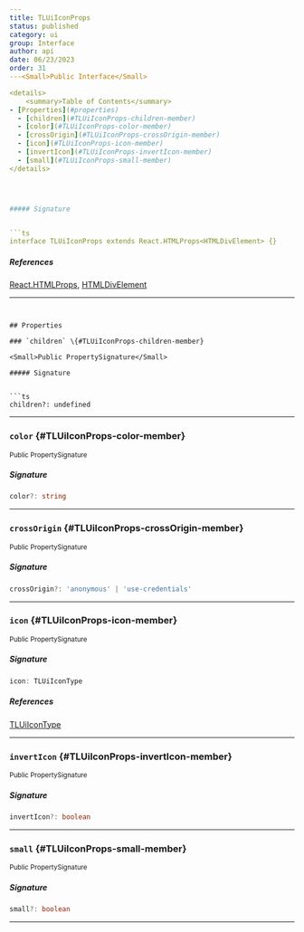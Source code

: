 ```yaml
---
title: TLUiIconProps
status: published
category: ui
group: Interface
author: api
date: 06/23/2023
order: 31
---<Small>Public Interface</Small>

<details>
	<summary>Table of Contents</summary>
- [Properties](#properties)
  - [children](#TLUiIconProps-children-member)
  - [color](#TLUiIconProps-color-member)
  - [crossOrigin](#TLUiIconProps-crossOrigin-member)
  - [icon](#TLUiIconProps-icon-member)
  - [invertIcon](#TLUiIconProps-invertIcon-member)
  - [small](#TLUiIconProps-small-member)
</details>




##### Signature


```ts
interface TLUiIconProps extends React.HTMLProps<HTMLDivElement> {}
```

##### References

[React.HTMLProps](/gen/@types/react-React-HTMLProps-interface), [HTMLDivElement](/gen/HTMLDivElement-interface)

---
```


## Properties

### `children` \{#TLUiIconProps-children-member}

<Small>Public PropertySignature</Small>

##### Signature


```ts
children?: undefined
```

---

### `color` \{#TLUiIconProps-color-member}

<Small>Public PropertySignature</Small>

##### Signature


```ts
color?: string
```

---

### `crossOrigin` \{#TLUiIconProps-crossOrigin-member}

<Small>Public PropertySignature</Small>

##### Signature


```ts
crossOrigin?: 'anonymous' | 'use-credentials'
```

---

### `icon` \{#TLUiIconProps-icon-member}

<Small>Public PropertySignature</Small>

##### Signature


```ts
icon: TLUiIconType
```

##### References

[TLUiIconType](/gen/ui/TLUiIconType-type)

---

### `invertIcon` \{#TLUiIconProps-invertIcon-member}

<Small>Public PropertySignature</Small>

##### Signature


```ts
invertIcon?: boolean
```

---

### `small` \{#TLUiIconProps-small-member}

<Small>Public PropertySignature</Small>

##### Signature


```ts
small?: boolean
```

---

